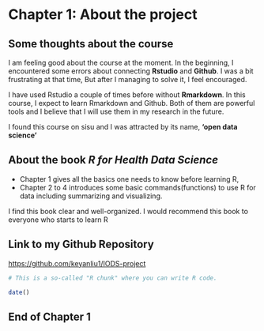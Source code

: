 
# Chapter 1: About the project
## Some thoughts about the course
 I am feeling good about the course at the moment. In the beginning, I encountered some errors about connecting **Rstudio** and **Github**. I was a bit frustrating at that time, But after I managing to solve it, I feel encouraged.
 
 I have used Rstudio a couple of times before without **Rmarkdown**. In this course, I expect to learn Rmarkdown and Github. Both of them are powerful tools and I believe that I will use them in my research in the future.
 
 I found this course on sisu and I was attracted by its name, **'open data science'**
 
## About the book *R for Health Data Science*
- Chapter 1 gives all the basics one needs to know before learning R, 
- Chapter 2 to 4 introduces some basic commands(functions) to use R for data including summarizing and visualizing. 


I find this book clear and well-organized.
I would recommend this book to everyone who starts to learn R

## Link to my Github Repository
[https://github.com/keyanliu1/IODS-project](https://github.com/keyanliu1/IODS-project)

```r
# This is a so-called "R chunk" where you can write R code.

date()

```
## End of Chapter 1

